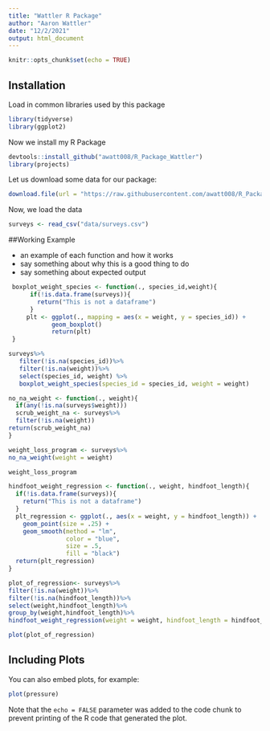 ```yaml
---
title: "Wattler R Package"
author: "Aaron Wattler"
date: "12/2/2021"
output: html_document
---
```


```r
knitr::opts_chunk$set(echo = TRUE)
```

## Installation

Load in common libraries used by this package
```r
library(tidyverse)
library(ggplot2)

```
Now we install my R Package
```r
devtools::install_github("awatt008/R_Package_Wattler")
library(projects)
```

Let us download some data for our package:
```r
download.file(url = "https://raw.githubusercontent.com/awatt008/R_Package_Wattler/master/Data/surveys.csv", destfile = "data/surveys.csv")
```
Now, we load the data
```r
surveys <- read_csv("data/surveys.csv")
```
##Working Example

+ an example of each function and how it works
+ say something about why this is a good thing to do
+ say something about expected output
```r
 boxplot_weight_species <- function(., species_id,weight){
      if(!is.data.frame(surveys)){
        return("This is not a dataframe")
      }
     plt <- ggplot(., mapping = aes(x = weight, y = species_id)) +
            geom_boxplot()
            return(plt)
 }
```

```r
surveys%>%
   filter(!is.na(species_id))%>%
   filter(!is.na(weight))%>%
   select(species_id, weight) %>% 
   boxplot_weight_species(species_id = species_id, weight = weight) 

```

```r
no_na_weight <- function(., weight){
  if(any(!is.na(surveys$weight)))
  scrub_weight_na <- surveys%>%
  filter(!is.na(weight))
return(scrub_weight_na)
}
```


```r
weight_loss_program <- surveys%>%
no_na_weight(weight = weight)
```

```r
weight_loss_program
```

```r
hindfoot_weight_regression <- function(., weight, hindfoot_length){
  if(!is.data.frame(surveys)){
    return("This is not a dataframe")
  }
  plt_regression <- ggplot(., aes(x = weight, y = hindfoot_length)) +
    geom_point(size = .25) + 
    geom_smooth(method = "lm",     
                color = "blue",    
                size = .5,        
                fill = "black")        
  return(plt_regression)
}
```

```r
plot_of_regression<- surveys%>%
filter(!is.na(weight))%>%
filter(!is.na(hindfoot_length))%>%
select(weight,hindfoot_length)%>%                 
group_by(weight,hindfoot_length)%>%
hindfoot_weight_regression(weight = weight, hindfoot_length = hindfoot_length)
```

```r

plot(plot_of_regression)
```
## Including Plots

You can also embed plots, for example:

```r

plot(pressure)
```

Note that the `echo = FALSE` parameter was added to the code chunk to prevent printing of the R code that generated the plot.

